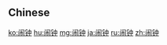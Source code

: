 {{also|鬧鍾|鬧鐘}}
==Chinese==
{{zh-see|鬧鐘}}

[[ko:闹钟]]
[[hu:闹钟]]
[[mg:闹钟]]
[[ja:闹钟]]
[[ru:闹钟]]
[[zh:闹钟]]